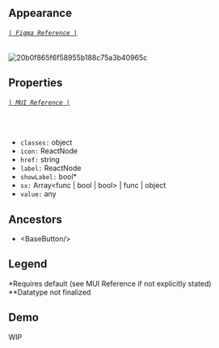 
<Meta title='Components/MobileNavItem' />

## Appearance
###### [`| Figma Reference |`](https://www.figma.com/file/P38agSWlZGpxD68uQdcRmp/Tarka-kit?node-id=2301%3A141480)
![20b0f865f6f58955b188c75a3b40965c](https://user-images.githubusercontent.com/77284270/185231697-24dcdd75-fc88-4c16-96be-6d4b3c11c06a.png)

## Properties
###### [`| MUI Reference |`](https://mui.com/material-ui/api/bottom-navigation-action/)
<br/>

* `classes:` object
* `icon:` ReactNode
* `href:` string
* `label:` ReactNode
* `showLabel:` bool\*
* `sx:` Array<func | bool | bool> | func | object
* `value:` any

## Ancestors
* &lt;<LinkTo kind='Components/BaseButton' target="_blank">BaseButton</LinkTo>/&gt;

## Legend
\*Requires default (see MUI Reference if not explicitly stated)<br/>
\*\*Datatype not finalized

## Demo

<Canvas>
    <Story name='WIP'>
        <div> WIP </div>
    </Story>
</Canvas>